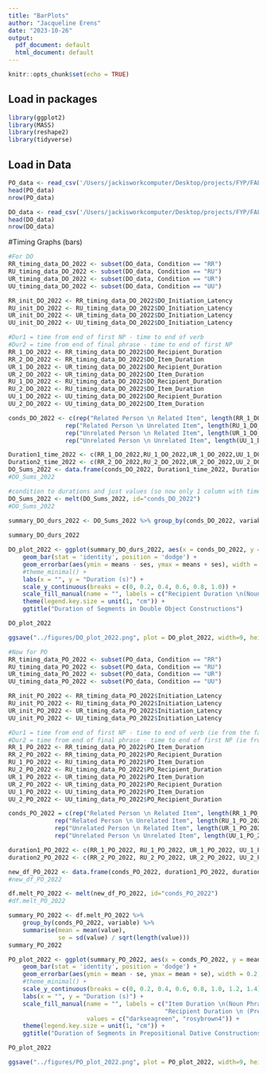 ```yaml
---
title: "BarPlots"
author: "Jacqueline Erens"
date: "2023-10-26"
output:
  pdf_document: default
  html_document: default
---
```


```r
knitr::opts_chunk$set(echo = TRUE)
```

## Load in packages
```r
library(ggplot2)
library(MASS) 
library(reshape2)
library(tidyverse)
```

## Load in Data
```r
PO_data <- read_csv('/Users/jackisworkcomputer/Desktop/projects/FYP/FALL2023_DATIVE_ANALYSIS/Timing/transformed_data/data_PO_with_durations.csv')
head(PO_data)
nrow(PO_data)

DO_data <- read_csv('/Users/jackisworkcomputer/Desktop/projects/FYP/FALL2023_DATIVE_ANALYSIS/Timing/transformed_data/data_DO_with_durations.csv')
head(DO_data)
nrow(DO_data)
```


#Timing Graphs (bars)
```r

#For DO
RR_timing_data_DO_2022 <- subset(DO_data, Condition == "RR")
RU_timing_data_DO_2022 <- subset(DO_data, Condition == "RU")
UR_timing_data_DO_2022 <- subset(DO_data, Condition == "UR")
UU_timing_data_DO_2022 <- subset(DO_data, Condition == "UU")

RR_init_DO_2022 <- RR_timing_data_DO_2022$DO_Initiation_Latency
RU_init_DO_2022 <- RU_timing_data_DO_2022$DO_Initiation_Latency
UR_init_DO_2022 <- UR_timing_data_DO_2022$DO_Initiation_Latency
UU_init_DO_2022 <- UU_timing_data_DO_2022$DO_Initiation_Latency

#Dur1 = time from end of first NP - time to end of verb
#Dur2 = time from end of final phrase - time to end of first NP
RR_1_DO_2022 <- RR_timing_data_DO_2022$DO_Recipient_Duration
RR_2_DO_2022 <- RR_timing_data_DO_2022$DO_Item_Duration
UR_1_DO_2022 <- UR_timing_data_DO_2022$DO_Recipient_Duration
UR_2_DO_2022 <- UR_timing_data_DO_2022$DO_Item_Duration
RU_1_DO_2022 <- RU_timing_data_DO_2022$DO_Recipient_Duration
RU_2_DO_2022 <- RU_timing_data_DO_2022$DO_Item_Duration
UU_1_DO_2022 <- UU_timing_data_DO_2022$DO_Recipient_Duration
UU_2_DO_2022 <- UU_timing_data_DO_2022$DO_Item_Duration

conds_DO_2022 <- c(rep("Related Person \n Related Item", length(RR_1_DO_2022)),
                rep("Related Person \n Unrelated Item", length(RU_1_DO_2022)),
                rep("Unrelated Person \n Related Item", length(UR_1_DO_2022)),
                rep("Unrelated Person \n Unrelated Item", length(UU_1_DO_2022)))

Duration1_time_2022 <- c(RR_1_DO_2022,RU_1_DO_2022,UR_1_DO_2022,UU_1_DO_2022)
Duration2_time_2022 <- c(RR_2_DO_2022,RU_2_DO_2022,UR_2_DO_2022,UU_2_DO_2022)
DO_Sums_2022 <- data.frame(conds_DO_2022, Duration1_time_2022, Duration2_time_2022)
#DO_Sums_2022

#condition to durations and just values (so now only 1 column with time)
DO_Sums_2022 <- melt(DO_Sums_2022, id="conds_DO_2022")
#DO_Sums_2022

summary_DO_durs_2022 <- DO_Sums_2022 %>% group_by(conds_DO_2022, variable) %>% summarise(means = mean(value), 
                                                                         ses = sd(value) / sqrt(length(value)))
summary_DO_durs_2022

DO_plot_2022 <- ggplot(summary_DO_durs_2022, aes(x = conds_DO_2022, y = means, fill = variable)) + 
    geom_bar(stat = 'identity', position = 'dodge') +
    geom_errorbar(aes(ymin = means - ses, ymax = means + ses), width = 0.2, position = position_dodge(0.9)) + 
    #theme_minimal() +
    labs(x = "", y = "Duration (s)") + 
    scale_y_continuous(breaks = c(0, 0.2, 0.4, 0.6, 0.8, 1.0)) + 
    scale_fill_manual(name = "", labels = c("Recipient Duration \n(Noun Phrase 1)", "Item Duration \n (Noun Phrase 2)"),values = c("rosybrown4", "darkseagreen"))+
    theme(legend.key.size = unit(1, "cm")) + 
    ggtitle("Duration of Segments in Double Object Constructions")

DO_plot_2022

ggsave("../figures/DO_plot_2022.png", plot = DO_plot_2022, width=9, height=8, dpi = 300)

```

```r
#Now for PO
RR_timing_data_PO_2022 <- subset(PO_data, Condition == "RR")
RU_timing_data_PO_2022 <- subset(PO_data, Condition == "RU")
UR_timing_data_PO_2022 <- subset(PO_data, Condition == "UR")
UU_timing_data_PO_2022 <- subset(PO_data, Condition == "UU")

RR_init_PO_2022 <- RR_timing_data_PO_2022$Initiation_Latency
RU_init_PO_2022 <- RU_timing_data_PO_2022$Initiation_Latency
UR_init_PO_2022 <- UR_timing_data_PO_2022$Initiation_Latency
UU_init_PO_2022 <- UU_timing_data_PO_2022$Initiation_Latency

#Dur1 = time from end of first NP - time to end of verb (ie from the farmer is giving --- to the end of corn)
#Dur2 = time from end of final phrase - time to end of first NP (ie from the end of corn to end of fisherman in "to the fisherman")
RR_1_PO_2022 <- RR_timing_data_PO_2022$PO_Item_Duration 
RR_2_PO_2022 <- RR_timing_data_PO_2022$PO_Recipient_Duration
RU_1_PO_2022 <- RU_timing_data_PO_2022$PO_Item_Duration
RU_2_PO_2022 <- RU_timing_data_PO_2022$PO_Recipient_Duration
UR_1_PO_2022 <- UR_timing_data_PO_2022$PO_Item_Duration
UR_2_PO_2022 <- UR_timing_data_PO_2022$PO_Recipient_Duration
UU_1_PO_2022 <- UU_timing_data_PO_2022$PO_Item_Duration
UU_2_PO_2022 <- UU_timing_data_PO_2022$PO_Recipient_Duration

conds_PO_2022 = c(rep("Related Person \n Related Item", length(RR_1_PO_2022)),
             rep("Related Person \n Unrelated Item", length(RU_1_PO_2022)),
             rep("Unrelated Person \n Related Item", length(UR_1_PO_2022)),
             rep("Unrelated Person \n Unrelated Item", length(UU_1_PO_2022)))

duration1_PO_2022 <- c(RR_1_PO_2022, RU_1_PO_2022, UR_1_PO_2022, UU_1_PO_2022)
duration2_PO_2022 <- c(RR_2_PO_2022, RU_2_PO_2022, UR_2_PO_2022, UU_2_PO_2022)

new_df_PO_2022 <- data.frame(conds_PO_2022, duration1_PO_2022, duration2_PO_2022)
#new_df_PO_2022

df.melt_PO_2022 <- melt(new_df_PO_2022, id="conds_PO_2022")
#df.melt_PO_2022

summary_PO_2022 <- df.melt_PO_2022 %>% 
    group_by(conds_PO_2022, variable) %>% 
    summarise(mean = mean(value), 
              se = sd(value) / sqrt(length(value)))
summary_PO_2022

PO_plot_2022 <- ggplot(summary_PO_2022, aes(x = conds_PO_2022, y = mean, fill = variable)) +
    geom_bar(stat = 'identity', position = 'dodge') +
    geom_errorbar(aes(ymin = mean - se, ymax = mean + se), width = 0.2, position = position_dodge(0.9)) + 
    #theme_minimal() +
    scale_y_continuous(breaks = c(0, 0.2, 0.4, 0.6, 0.8, 1.0, 1.2, 1.4)) + 
    labs(x = "", y = "Duration (s)") + 
    scale_fill_manual(name = "", labels = c("Item Duration \n(Noun Phrase)", 
                                            "Recipient Duration \n (Prepositional Phrase)"),
                      values = c("darkseagreen", "rosybrown4")) +
    theme(legend.key.size = unit(1, "cm")) + 
    ggtitle("Duration of Segments in Prepositional Dative Constructions") 

PO_plot_2022

ggsave("../figures/PO_plot_2022.png", plot = PO_plot_2022, width=9, height=8, dpi = 300)
```



